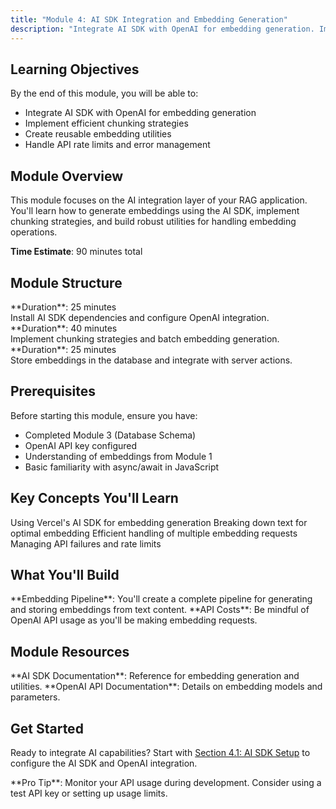 ```yaml
---
title: "Module 4: AI SDK Integration and Embedding Generation"
description: "Integrate AI SDK with OpenAI for embedding generation. Implement efficient chunking strategies and create reusable embedding utilities."
---
```


## Learning Objectives

By the end of this module, you will be able to:

- Integrate AI SDK with OpenAI for embedding generation
- Implement efficient chunking strategies
- Create reusable embedding utilities
- Handle API rate limits and error management

## Module Overview

This module focuses on the AI integration layer of your RAG application. You'll learn how to generate embeddings using the AI SDK, implement chunking strategies, and build robust utilities for handling embedding operations.

<Callout>**Time Estimate**: 90 minutes total</Callout>

## Module Structure

<Columns cols={3}>
  <Card
    title="4.1 AI SDK Setup"
    icon="bot"
    href="/learning-paths/rag-chatbot/module-4-1">
    **Duration**: 25 minutes
    <br />
    Install AI SDK dependencies and configure OpenAI integration.
  </Card>
  <Card
    title="4.2 Embedding Generation"
    icon="layers"
    href="/learning-paths/rag-chatbot/module-4-2">
    **Duration**: 40 minutes
    <br />
    Implement chunking strategies and batch embedding generation.
  </Card>
  <Card
    title="4.3 Embedding Storage"
    icon="database"
    href="/learning-paths/rag-chatbot/module-4-3">
    **Duration**: 25 minutes
    <br />
    Store embeddings in the database and integrate with server actions.
  </Card>
</Columns>

## Prerequisites

Before starting this module, ensure you have:

- Completed Module 3 (Database Schema)
- OpenAI API key configured
- Understanding of embeddings from Module 1
- Basic familiarity with async/await in JavaScript

## Key Concepts You'll Learn

<Columns cols={2}>
  <Card title="AI SDK Integration" icon="bot">
    Using Vercel's AI SDK for embedding generation
  </Card>
  <Card title="Chunking Strategies" icon="scissors">
    Breaking down text for optimal embedding
  </Card>
</Columns>
<Columns cols={2}>
  <Card title="Batch Processing" icon="layers">
    Efficient handling of multiple embedding requests
  </Card>
  <Card title="Error Handling" icon="alert-triangle">
    Managing API failures and rate limits
  </Card>
</Columns>

## What You'll Build

<Callout type="info">
  **Embedding Pipeline**: You'll create a complete pipeline for generating and
  storing embeddings from text content.
</Callout>

<Callout type="warning">
  **API Costs**: Be mindful of OpenAI API usage as you'll be making embedding
  requests.
</Callout>

## Module Resources

<Callout type="info">
  **AI SDK Documentation**: Reference for embedding generation and utilities.
</Callout>

<Callout type="info">
  **OpenAI API Documentation**: Details on embedding models and parameters.
</Callout>

## Get Started

Ready to integrate AI capabilities? Start with [Section 4.1: AI SDK Setup](/learning-paths/rag-chatbot/module-4-1) to configure the AI SDK and OpenAI integration.

<Callout>
  **Pro Tip**: Monitor your API usage during development. Consider using a test
  API key or setting up usage limits.
</Callout>
